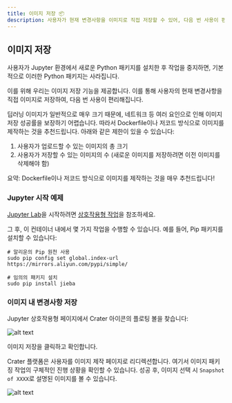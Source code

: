 ```yaml
---
title: 이미지 저장 📦
description: 사용자가 현재 변경사항을 이미지로 직접 저장할 수 있어, 다음 번 사용이 편리해집니다.
---
```


## 이미지 저장

사용자가 Jupyter 환경에서 새로운 Python 패키지를 설치한 후 작업을 중지하면, 기본적으로 이러한 Python 패키지는 사라집니다.

이를 위해 우리는 이미지 저장 기능을 제공합니다. 이를 통해 사용자의 현재 변경사항을 직접 이미지로 저장하여, 다음 번 사용이 편리해집니다.

<Callout>

딥러닝 이미지가 일반적으로 매우 크기 때문에, 네트워크 등 여러 요인으로 인해 이미지 저장 성공률을 보장하기 어렵습니다. 따라서 Dockerfile이나 저코드 방식으로 이미지를 제작하는 것을 추천드립니다. 아래와 같은 제한이 있을 수 있습니다:

1. 사용자가 업로드할 수 있는 이미지의 총 크기
2. 사용자가 저장할 수 있는 이미지의 수 (새로운 이미지를 저장하려면 이전 이미지를 삭제해야 함)

요약: Dockerfile이나 저코드 방식으로 이미지를 제작하는 것을 매우 추천드립니다!

</Callout>

### Jupyter 시작 예제

[Jupyter Lab](../quick-start/interactive.md)을 시작하려면 [상호작용형 작업](../quick-start/interactive.md)을 참조하세요.

그 후, 이 컨테이너 내에서 몇 가지 작업을 수행할 수 있습니다. 예를 들어, Pip 패키지를 설치할 수 있습니다:

```shell
# 알리운의 Pip 원천 사용
sudo pip config set global.index-url https://mirrors.aliyun.com/pypi/simple/

# 임의의 패키지 설치
sudo pip install jieba
```

### 이미지 내 변경사항 저장

Jupyter 상호작용형 페이지에서 Crater 아이콘의 플로팅 볼을 찾습니다:

![alt text](./img/floatball.png)

이미지 저장을 클릭하고 확인합니다.

Crater 플랫폼은 사용자를 이미지 제작 페이지로 리디렉션합니다. 여기서 이미지 패키징 작업의 구체적인 진행 상황을 확인할 수 있습니다. 성공 후, 이미지 선택 시 `Snapshot of XXXX`로 설명된 이미지를 볼 수 있습니다.

![alt text](./img/snapshot.png)